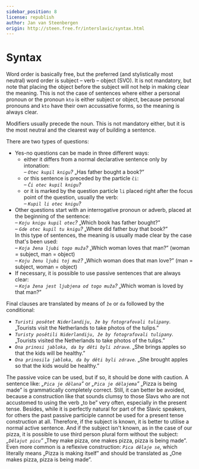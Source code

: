 ```yaml
---
sidebar_position: 8
license: republish
author: Jan van Steenbergen
origin: http://steen.free.fr/interslavic/syntax.html
---
```


# Syntax

Word order is basically free, but the preferred (and stylistically most neutral) word order is subject – verb – object (SVO). It is not mandatory, but note that placing the object before the subject will not help in making clear the meaning. This is not the case of sentences where either a personal pronoun or the pronoun `kto` is either subject or object, because personal pronouns and `kto` have their own accussative forms, so the meaning is always clear.

Modifiers usually precede the noun. This is not mandatory either, but it is the most neutral and the clearest way of building a sentence.

There are two types of questions:

- Yes-no questions can be made in three different ways:
  - either it differs from a normal declarative sentence only by intonation:\
    _– `Otec kupil knigu`?_ „Has father bought a book?”
  - or this sentence is preceded by the particle `či`:\
    _– `Či otec kupil knigu`?_
  - or it is marked by the question particle `li` placed right after the focus point of the question, usually the verb:\
    _– `Kupil li otec knigu`?_
- Other questions start with an interrogative pronoun or adverb, placed at the beginning of the sentence:\
  _– `Koju knigu kupil otec`?_ „Which book has father bought?”\
  _– `Gde otec kupil tu knigu`?_ „Where did father buy that book?”\
  In this type of sentences, the meaning is usually made clear by the case that's been used:\
  – _`Koja žena ljubi togo muža`?_ „Which woman loves that man?” (woman = subject, man = object)\
  – _`Koju ženu ljubi toj muž`?_ „Which woman does that man love?” (man = subject, woman = object)
- If necessary, it is possible to use passive sentences that are always clear:\
  _– `Koja žena jest ljubjena od togo muža`?_ „Which woman is loved by that man?”

Final clauses are translated by means of `že` or `da` followed by the conditional:

- _`Turisti posětet Niderlandiju, že by fotografovali tulipany`._ „Tourists visit the Netherlands to take photos of the tulips.”
- _`Turisty posětili Niderlandiju, že by fotografovali tulipany`._ „Tourists visited the Netherlands to take photos of the tulips.”
- _`Ona prinosi jabloka, da by děti byli zdrave`._ „She brings apples so that the kids will be healthy.”
- _`Ona prinosila jabloka, da by děti byli zdrave`._ „She brought apples so that the kids would be healthy.”

The passive voice can be used, but if so, it should be done with caution. A sentence like: _„`Pica je dělana`”_ or _„`Pica je dělajema`”_ „Pizza is being made” is grammatically completely correct. Still, it can better be avoided, because a construction like that sounds clumsy to those Slavs who are not accustomed to using the verb „to be” very often, especially in the present tense. Besides, while it is perfectly natural for part of the Slavic speakers, for others the past passive participle cannot be used for a present tense construction at all. Therefore, if the subject is known, it is better to utilise a normal active sentence. And if the subject isn't known, as in the case of our pizza, it is possible to use third person plural form without the subject: _„`Dělajut picu`”_ „They make pizza, one makes pizza, pizza is being made”. Even more common is a reflexive construction: _`Pica dělaje se`_, which literally means „Pizza is making itself” and should be translated as „One makes pizza, pizza is being made”.
